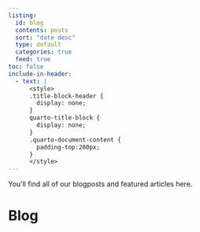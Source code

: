 ```yaml
---
listing:
  id: blog
  contents: posts
  sort: "date desc"
  type: default
  categories: true
  feed: true
toc: false
include-in-header:
  - text: |
      <style>
      .title-block-header {
        display: none;
      }
      quarto-title-block {
        display: none;
      }
      .quarto-document-content {
        padding-top:200px;      
      }
      </style>
---
```


You'll find all of our blogposts and featured articles here.

# Blog

::: {#blog}
:::
